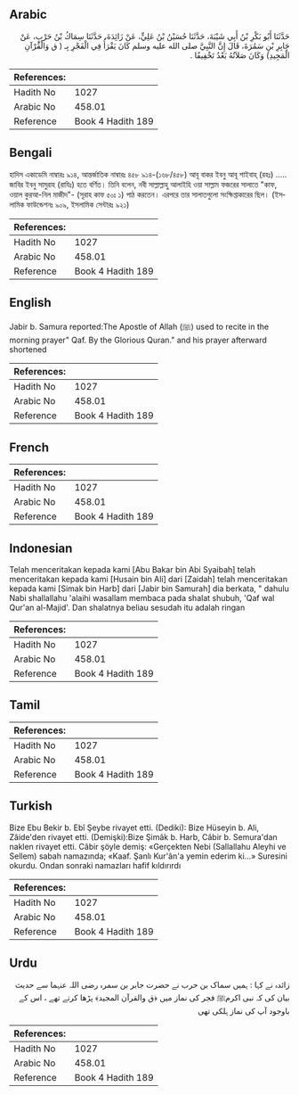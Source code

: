 ## Arabic


<div dir="rtl" lang="ar" style={{fontSize:'larger',backgroundColor:'#f8f9fa',padding:20}}>
حَدَّثَنَا أَبُو بَكْرِ بْنُ أَبِي شَيْبَةَ، حَدَّثَنَا حُسَيْنُ بْنُ عَلِيٍّ، عَنْ زَائِدَةَ، حَدَّثَنَا سِمَاكُ بْنُ حَرْبٍ، عَنْ جَابِرِ بْنِ سَمُرَةَ، قَالَ إِنَّ النَّبِيَّ صلى الله عليه وسلم كَانَ يَقْرَأُ فِي الْفَجْرِ بِـ ‏(‏ ق وَالْقُرْآنِ الْمَجِيدِ‏)‏ وَكَانَ صَلاَتُهُ بَعْدُ تَخْفِيفًا ‏.‏
</div>
<div style={{backgroundColor:'#f8f9fa',padding:20, marginBottom: 10}}><table> <thead> <tr> <th>References:</th> <th></th> </tr> </thead> <tbody><tr><td>Hadith No</td><td>1027</td></tr><tr><td>Arabic No</td><td>458.01</td></tr><tr><td>Reference</td><td>Book 4 Hadith 189</td></tr></tbody></table></div>

## Bengali


<div dir="ltr" lang="bn" style={{fontSize:'larger',backgroundColor:'#f8f9fa',padding:20}}>
হাদিস একাডেমি নাম্বারঃ ৯১৪, আন্তর্জাতিক নাম্বারঃ ৪৫৮ ৯১৪-(১৬৮/৪৫৮) আবূ বাকর ইবনু আবূ শাইবাহ্ (রহঃ) ..... জাবির ইবনু সামুরাহ (রাযিঃ) হতে বর্ণিত। তিনি বলেন, নবী সাল্লাল্লাহু আলাইহি ওয়া সাল্লাম ফজরের সালাতে "কাফ, ওয়াল কুরআ-নিল মাজীদ"- (সূরাহ কাফ ৫০ঃ ১) পাঠ করতেন। এরপরে তার সালাতগুলো সংক্ষিপ্তাকারের ছিল। (ইসলামিক ফাউন্ডেশনঃ ৯০৯, ইসলামিক সেন্টারঃ ৯২১)
</div>
<div style={{backgroundColor:'#f8f9fa',padding:20, marginBottom: 10}}><table> <thead> <tr> <th>References:</th> <th></th> </tr> </thead> <tbody><tr><td>Hadith No</td><td>1027</td></tr><tr><td>Arabic No</td><td>458.01</td></tr><tr><td>Reference</td><td>Book 4 Hadith 189</td></tr></tbody></table></div>

## English


<div dir="ltr" lang="en" style={{fontSize:'larger',backgroundColor:'#f8f9fa',padding:20}}>
Jabir b. Samura reported:The Apostle of Allah (ﷺ) used to recite in the morning prayer" Qaf. By the Glorious Quran." and his prayer afterward shortened
</div>
<div style={{backgroundColor:'#f8f9fa',padding:20, marginBottom: 10}}><table> <thead> <tr> <th>References:</th> <th></th> </tr> </thead> <tbody><tr><td>Hadith No</td><td>1027</td></tr><tr><td>Arabic No</td><td>458.01</td></tr><tr><td>Reference</td><td>Book 4 Hadith 189</td></tr></tbody></table></div>

## French


<div dir="ltr" lang="fr" style={{fontSize:'larger',backgroundColor:'#f8f9fa',padding:20}}>

</div>
<div style={{backgroundColor:'#f8f9fa',padding:20, marginBottom: 10}}><table> <thead> <tr> <th>References:</th> <th></th> </tr> </thead> <tbody><tr><td>Hadith No</td><td>1027</td></tr><tr><td>Arabic No</td><td>458.01</td></tr><tr><td>Reference</td><td>Book 4 Hadith 189</td></tr></tbody></table></div>

## Indonesian


<div dir="ltr" lang="id" style={{fontSize:'larger',backgroundColor:'#f8f9fa',padding:20}}>
Telah menceritakan kepada kami [Abu Bakar bin Abi Syaibah] telah menceritakan kepada kami [Husain bin Ali] dari [Zaidah] telah menceritakan kepada kami [Simak bin Harb] dari [Jabir bin Samurah] dia berkata, " dahulu Nabi shallallahu 'alaihi wasallam membaca pada shalat shubuh, 'Qaf wal Qur'an al-Majid'. Dan shalatnya beliau sesudah itu adalah ringan
</div>
<div style={{backgroundColor:'#f8f9fa',padding:20, marginBottom: 10}}><table> <thead> <tr> <th>References:</th> <th></th> </tr> </thead> <tbody><tr><td>Hadith No</td><td>1027</td></tr><tr><td>Arabic No</td><td>458.01</td></tr><tr><td>Reference</td><td>Book 4 Hadith 189</td></tr></tbody></table></div>

## Tamil


<div dir="ltr" lang="ta" style={{fontSize:'larger',backgroundColor:'#f8f9fa',padding:20}}>

</div>
<div style={{backgroundColor:'#f8f9fa',padding:20, marginBottom: 10}}><table> <thead> <tr> <th>References:</th> <th></th> </tr> </thead> <tbody><tr><td>Hadith No</td><td>1027</td></tr><tr><td>Arabic No</td><td>458.01</td></tr><tr><td>Reference</td><td>Book 4 Hadith 189</td></tr></tbody></table></div>

## Turkish


<div dir="ltr" lang="tr" style={{fontSize:'larger',backgroundColor:'#f8f9fa',padding:20}}>
Bize Ebu Bekir b. Ebî Şeybe rivayet etti. (Dediki): Bize Hüseyin b. Ali, Zâide'den rivayet etti. (Demişki):Bize Şimâk b. Harb, Câbir b. Semura'dan naklen rivayet etti. Câbir şöyle demiş: «Gerçekten Nebi (Sallallahu Aleyhi ve Sellem) sabah namazında; «Kaaf. Şanlı Kur'ân'a yemin ederim ki...» Suresini okurdu. Ondan sonraki namazları hafif kıldırırdı
</div>
<div style={{backgroundColor:'#f8f9fa',padding:20, marginBottom: 10}}><table> <thead> <tr> <th>References:</th> <th></th> </tr> </thead> <tbody><tr><td>Hadith No</td><td>1027</td></tr><tr><td>Arabic No</td><td>458.01</td></tr><tr><td>Reference</td><td>Book 4 Hadith 189</td></tr></tbody></table></div>

## Urdu


<div dir="rtl" lang="ur" style={{fontSize:'larger',backgroundColor:'#f8f9fa',padding:20}}>
زائدہ نے کہا : ہمیں سماک بن حرب نے حضرت جابر بن سمرہ رضی اللہ عنہما سے حدیث بیان کی کہ نبی اکرمﷺ فجر کی نماز میں ﴿ق والقرآن المجيد﴾ پڑھا کرتے تھے ، اس کے باوجود آپ کی نماز ہلکی تھی
</div>
<div style={{backgroundColor:'#f8f9fa',padding:20, marginBottom: 10}}><table> <thead> <tr> <th>References:</th> <th></th> </tr> </thead> <tbody><tr><td>Hadith No</td><td>1027</td></tr><tr><td>Arabic No</td><td>458.01</td></tr><tr><td>Reference</td><td>Book 4 Hadith 189</td></tr></tbody></table></div>